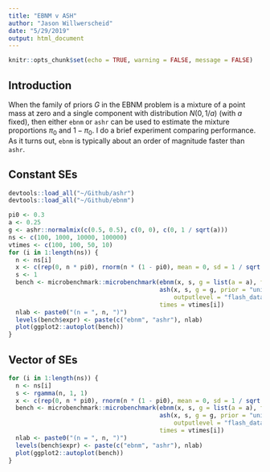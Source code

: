 ```yaml
---
title: "EBNM v ASH"
author: "Jason Willwerscheid"
date: "5/29/2019"
output: html_document
---
```


```r
knitr::opts_chunk$set(echo = TRUE, warning = FALSE, message = FALSE)
```

## Introduction

When the family of priors $G$ in the EBNM problem is a mixture of a point mass at zero and a single component with distribution $N(0, 1/a)$ (with $a$ fixed), then either `ebnm` or `ashr` can be used to estimate the mixture proportions $\pi_0$ and $1 - \pi_0$. I do a brief experiment comparing performance. As it turns out, `ebnm` is typically about an order of magnitude faster than `ashr`.

## Constant SEs

```r
devtools::load_all("~/Github/ashr")
devtools::load_all("~/Github/ebnm")

pi0 <- 0.3
a <- 0.25
g <- ashr::normalmix(c(0.5, 0.5), c(0, 0), c(0, 1 / sqrt(a)))
ns <- c(100, 1000, 10000, 100000)
vtimes <- c(100, 100, 50, 10)
for (i in 1:length(ns)) {
  n <- ns[i]
  x <- c(rep(0, n * pi0), rnorm(n * (1 - pi0), mean = 0, sd = 1 / sqrt(a))) + rnorm(n)
  s <- 1
  bench <- microbenchmark::microbenchmark(ebnm(x, s, g = list(a = a), fix_a = TRUE),
                                          ash(x, s, g = g, prior = "uniform",
                                              outputlevel = "flash_data"),
                                          times = vtimes[i])
  nlab <- paste0("(n = ", n, ")")
  levels(bench$expr) <- paste(c("ebnm", "ashr"), nlab)
  plot(ggplot2::autoplot(bench))
}
```

## Vector of SEs

```r
for (i in 1:length(ns)) {
  n <- ns[i]
  s <- rgamma(n, 1, 1)
  x <- c(rep(0, n * pi0), rnorm(n * (1 - pi0), mean = 0, sd = 1 / sqrt(a))) + s * rnorm(n)
  bench <- microbenchmark::microbenchmark(ebnm(x, s, g = list(a = a), fix_a = TRUE),
                                          ash(x, s, g = g, prior = "uniform",
                                              outputlevel = "flash_data"),
                                          times = vtimes[i])
  nlab <- paste0("(n = ", n, ")")
  levels(bench$expr) <- paste(c("ebnm", "ashr"), nlab)
  plot(ggplot2::autoplot(bench))
}
```
